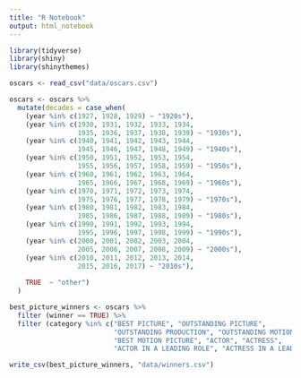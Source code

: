 ```yaml
---
title: "R Notebook"
output: html_notebook
---
```


```r
library(tidyverse)
library(shiny)
library(shinythemes)

oscars <- read_csv("data/oscars.csv")
```

```r
oscars <- oscars %>% 
  mutate(decades = case_when(
    (year %in% c(1927, 1928, 1929) ~ "1920s"),
    (year %in% c(1930, 1931, 1932, 1933, 1934,
                 1935, 1936, 1937, 1938, 1939) ~ "1930s"),
    (year %in% c(1940, 1941, 1942, 1943, 1944,
                 1945, 1946, 1947, 1948, 1949) ~ "1940s"),
    (year %in% c(1950, 1951, 1952, 1953, 1954,
                 1955, 1956, 1957, 1958, 1959) ~ "1950s"),
    (year %in% c(1960, 1961, 1962, 1963, 1964,
                 1965, 1966, 1967, 1968, 1969) ~ "1960s"),
    (year %in% c(1970, 1971, 1972, 1973, 1974,
                 1975, 1976, 1977, 1978, 1979) ~ "1970s"),
    (year %in% c(1980, 1981, 1982, 1983, 1984,
                 1985, 1986, 1987, 1988, 1989) ~ "1980s"),
    (year %in% c(1990, 1991, 1992, 1993, 1994,
                 1995, 1996, 1997, 1998, 1999) ~ "1990s"),
    (year %in% c(2000, 2001, 2002, 2003, 2004,
                 2005, 2006, 2007, 2008, 2009) ~ "2000s"),
    (year %in% c(2010, 2011, 2012, 2013, 2014,
                 2015, 2016, 2017) ~ "2010s"),
    
    TRUE  ~ "other")
  )
```

```r
best_picture_winners <- oscars %>% 
  filter (winner == TRUE) %>% 
  filter (category %in% c("BEST PICTURE", "OUTSTANDING PICTURE", 
                          "OUTSTANDING PRODUCTION", "OUTSTANDING MOTION PICTURE",
                          "BEST MOTION PICTURE", "ACTOR", "ACTRESS",
                          "ACTOR IN A LEADING ROLE", "ACTRESS IN A LEADING ROLE"))
```

```r
write_csv(best_picture_winners, "data/winners.csv")
```






